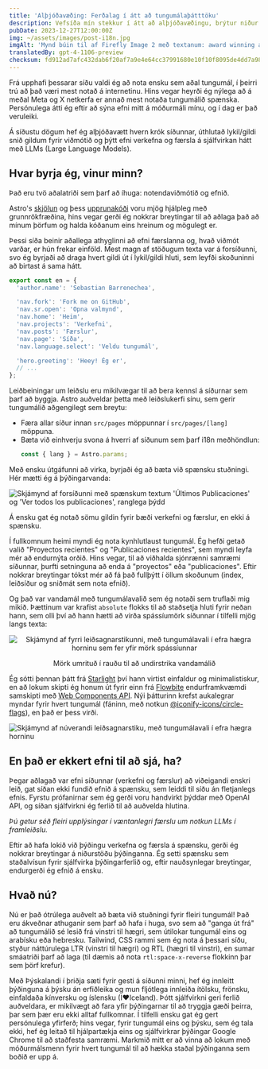 ```yaml
---
title: 'Alþjóðavæðing: Ferðalag í átt að tungumálaþátttöku'
description: Vefsíða mín stekkur í átt að alþjóðavæðingu, brýtur niður tungumálaþröskulda til að faðma að sér fjölbreyttan áhorfendahóp.
pubDate: 2023-12-27T12:00:00Z
img: ~/assets/images/post-i18n.jpg
imgAlt: 'Mynd búin til af Firefly Image 2 með textanum: award winning art, a branched tree made of light rays and energy, dramatic, impactful, colorful, high definition, 4k uhd'
translatedBy: gpt-4-1106-preview
checksum: fd912ad7afc432dab6f20af7a9e4e64cc37991680e10f10f8095de4dd7a98dbb
---
```



Frá upphafi þessarar síðu valdi ég að nota ensku sem aðal tungumál, í þeirri trú að það væri mest notað á internetinu. Hins vegar heyrði ég nýlega að á meðal Meta og X netkerfa er annað mest notaða tungumálið spænska. Persónulega átti ég eftir að sýna efni mitt á móðurmáli mínu, og í dag er það veruleiki.

Á síðustu dögum hef ég alþjóðavætt hvern krók síðunnar, úthlutað lykil/gildi snið gildum fyrir viðmótið og þýtt efni verkefna og færsla á sjálfvirkan hátt með LLMs (Large Language Models).

## Hvar byrja ég, vinur minn?

Það eru tvö aðalatriði sem þarf að íhuga: notendaviðmótið og efnið.

Astro's [skjölun](https://docs.astro.build/en/recipes/i18n/) og þess [upprunakóði](https://github.com/withastro/docs/tree/main/src/i18n) voru mjög hjálpleg með grunnrökfræðina, hins vegar gerði ég nokkrar breytingar til að aðlaga það að mínum þörfum og halda kóðanum eins hreinum og mögulegt er.

Þessi síða beinir aðallega athyglinni að efni færslanna og, hvað viðmót varðar, er hún frekar einföld. Mest magn af stöðugum texta var á forsíðunni, svo ég byrjaði að draga hvert gildi út í lykil/gildi hluti, sem leyfði skoðuninni að birtast á sama hátt.

```typescript
export const en = {
  'author.name': 'Sebastian Barrenechea',

  'nav.fork': 'Fork me on GitHub',
  'nav.sr.open': 'Opna valmynd',
  'nav.home': 'Heim',
  'nav.projects': 'Verkefni',
  'nav.posts': 'Færslur',
  'nav.page': 'Síða',
  'nav.language.select': 'Veldu tungumál',

  'hero.greeting': 'Heey! Ég er',
  // ...
};
```

Leiðbeiningar um leiðslu eru mikilvægar til að bera kennsl á síðurnar sem þarf að byggja. Astro auðveldar þetta með leiðslukerfi sínu, sem gerir tungumálið aðgengilegt sem breytu:

- Færa allar síður innan `src/pages` möppunnar í `src/pages/[lang]` möppuna.
- Bæta við einhverju svona á hverri af síðunum sem þarf i18n meðhöndlun:
  ```typescript
  const { lang } = Astro.params;
  ```

Með ensku útgáfunni að virka, byrjaði ég að bæta við spænsku stuðningi. Hér mætti ég á þýðingarvanda:

<Image
  src={WrongEsTranslation}
  alt="Skjámynd af forsíðunni með spænskum textum 'Últimos Publicaciones' og 'Ver todos los publicaciones', ranglega þýdd"
  format="webp"
/>

Á ensku gat ég notað sömu gildin fyrir bæði verkefni og færslur, en ekki á spænsku.

Í fullkomnum heimi myndi ég nota kynhlutlaust tungumál. Ég hefði getað valið "Proyectos recientes" og "Publicaciones recientes", sem myndi leyfa mér að endurnýta orðið. Hins vegar, til að viðhalda sjónrænni samræmi síðunnar, þurfti setninguna að enda á "proyectos" eða "publicaciones". Eftir nokkrar breytingar tókst mér að fá það fullþýtt í öllum skoðunum (index, leiðsíður og sniðmát sem nota efnið).

Og það var vandamál með tungumálavalið sem ég notaði sem truflaði mig mikið. Þættinum var krafist `absolute` flokks til að staðsetja hluti fyrir neðan hann, sem olli því að hann hætti að virða spássíumörk síðunnar í tilfelli mjög langs texta:

<div align="center">
  <Image
    src={OldNavbar}
    alt="Skjámynd af fyrri leiðsagnarstikunni, með tungumálavali í efra hægra horninu sem fer yfir mörk spássíunnar"
    format="webp"
  />
  <p class="italic">Mörk umrituð í rauðu til að undirstrika vandamálið</p>
</div>

Ég sótti þennan þátt frá [Starlight](https://starlight.astro.build) því hann virtist einfaldur og minimalistiskur, en að lokum skipti ég honum út fyrir einn frá [Flowbite](https://flowbite.com/docs/components/navbar/#language-dropdown) endurframkvæmdi samskipti með [Web Components API](https://web.dev/articles/custom-elements-v1). Nýi þátturinn krefst aukalegrar myndar fyrir hvert tungumál (fáninn, með notkun [@iconify-icons/circle-flags](https://icon-sets.iconify.design/circle-flags/)), en það er þess virði.

<Image
  src={NewNavbar}
  alt="Skjámynd af núverandi leiðsagnarstiku, með tungumálavali í efra hægra horninu"
  format="webp"
/>

## En það er ekkert efni til að sjá, ha?

Þegar aðlagað var efni síðunnar (verkefni og færslur) að viðeigandi enskri leið, gat síðan ekki fundið efnið á spænsku, sem leiddi til síðu án fletjanlegs efnis. Fyrstu prófanirnar sem ég gerði voru handvirkt þýddar með OpenAI API, og síðan sjálfvirkni ég ferlið til að auðvelda hlutina.

_Þú getur séð fleiri upplýsingar í væntanlegri færslu um notkun LLMs í framleiðslu._

Eftir að hafa lokið við þýðingu verkefna og færsla á spænsku, gerði ég nokkrar breytingar á niðurstöðu þýðinganna. Ég setti spænsku sem staðalvísun fyrir sjálfvirka þýðingarferlið og, eftir nauðsynlegar breytingar, endurgerði ég efnið á ensku.

## Hvað nú?

Nú er það ótrúlega auðvelt að bæta við stuðningi fyrir fleiri tungumál! Það eru ákveðnar athuganir sem þarf að hafa í huga, svo sem að "ganga út frá" að tungumálið sé lesið frá vinstri til hægri, sem útilokar tungumál eins og arabísku eða hebresku. Tailwind, CSS rammi sem ég nota á þessari síðu, styður náttúrulega LTR (vinstri til hægri) og RTL (hægri til vinstri), en sumar smáatriði þarf að laga (til dæmis að nota `rtl:space-x-reverse` flokkinn þar sem þörf krefur).

Með Þýskalandi í þriðja sæti fyrir gesti á síðunni minni, hef ég innleitt þýðinguna á þýsku án erfiðleika og mun fljótlega innleiða ítölsku, frönsku, einfaldaða kínversku og íslensku (I♥️Iceland). Þótt sjálfvirkni geri ferlið auðveldara, er mikilvægt að fara yfir þýðingarnar til að tryggja gæði þeirra, þar sem þær eru ekki alltaf fullkomnar. Í tilfelli ensku gat ég gert persónulega yfirferð; hins vegar, fyrir tungumál eins og þýsku, sem ég tala ekki, hef ég leitað til hjálpartækja eins og sjálfvirkrar þýðingar Google Chrome til að staðfesta samræmi. Markmið mitt er að vinna að lokum með móðurmálsmenn fyrir hvert tungumál til að hækka staðal þýðinganna sem boðið er upp á.
